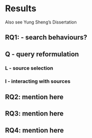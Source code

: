 # Results

Also see Yung Sheng's Dissertation

## RQ1: - search behaviours?

## Q - query reformulation

### L - source selection

### I - interacting with sources

## RQ2: mention here

## RQ3: mention here

## RQ4: mention here